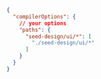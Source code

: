 ```json filename="tsconfig.json" copy {4-8}
{
  "compilerOptions": {
    // your options
    "paths": {
      "seed-design/ui/*": [
        "./seed-design/ui/*"
      ]
    }
  }
}
```
